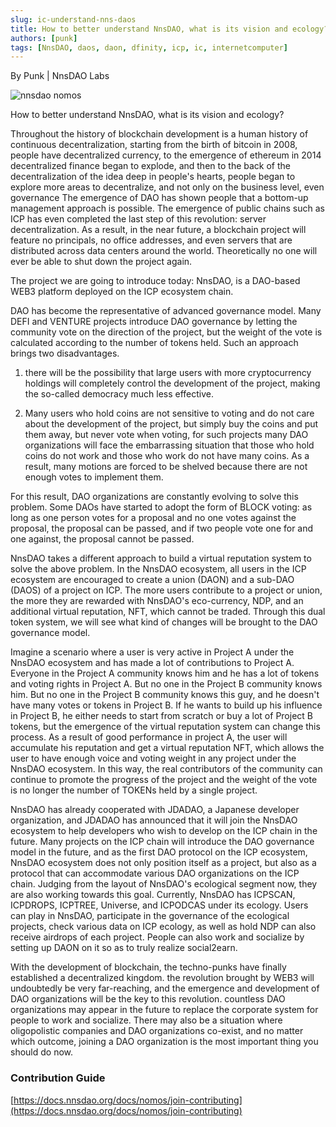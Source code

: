 ```yaml
---
slug: ic-understand-nns-daos
title: How to better understand NnsDAO, what is its vision and ecology?
authors: [punk]
tags: [NnsDAO, daos, daon, dfinity, icp, ic, internetcomputer]
---
```


By Punk | NnsDAO Labs

![nnsdao nomos](https://miro.medium.com/max/1400/1*YTrN5vZ24wofHv-Q5_UrTQ.png)

How to better understand NnsDAO, what is its vision and ecology?

Throughout the history of blockchain development is a human history of continuous decentralization, starting from the birth of bitcoin in 2008, people have decentralized currency, to the emergence of ethereum in 2014 decentralized finance began to explode, and then to the back of the decentralization of the idea deep in people's hearts, people began to explore more areas to decentralize, and not only on the business level, even governance The emergence of DAO has shown people that a bottom-up management approach is possible. The emergence of public chains such as ICP has even completed the last step of this revolution: server decentralization. As a result, in the near future, a blockchain project will feature no principals, no office addresses, and even servers that are distributed across data centers around the world. Theoretically no one will ever be able to shut down the project again.

The project we are going to introduce today: NnsDAO, is a DAO-based WEB3 platform deployed on the ICP ecosystem chain.

DAO has become the representative of advanced governance model. Many DEFI and VENTURE projects introduce DAO governance by letting the community vote on the direction of the project, but the weight of the vote is calculated according to the number of tokens held. Such an approach brings two disadvantages.

1. there will be the possibility that large users with more cryptocurrency holdings will completely control the development of the project, making the so-called democracy much less effective.

2. Many users who hold coins are not sensitive to voting and do not care about the development of the project, but simply buy the coins and put them away, but never vote when voting, for such projects many DAO organizations will face the embarrassing situation that those who hold coins do not work and those who work do not have many coins. As a result, many motions are forced to be shelved because there are not enough votes to implement them.

For this result, DAO organizations are constantly evolving to solve this problem. Some DAOs have started to adopt the form of BLOCK voting: as long as one person votes for a proposal and no one votes against the proposal, the proposal can be passed, and if two people vote one for and one against, the proposal cannot be passed.

NnsDAO takes a different approach to build a virtual reputation system to solve the above problem. In the NnsDAO ecosystem, all users in the ICP ecosystem are encouraged to create a union (DAON) and a sub-DAO (DAOS) of a project on ICP. The more users contribute to a project or union, the more they are rewarded with NnsDAO's eco-currency, NDP, and an additional virtual reputation, NFT, which cannot be traded. Through this dual token system, we will see what kind of changes will be brought to the DAO governance model.

Imagine a scenario where a user is very active in Project A under the NnsDAO ecosystem and has made a lot of contributions to Project A. Everyone in the Project A community knows him and he has a lot of tokens and voting rights in Project A. But no one in the Project B community knows him. But no one in the Project B community knows this guy, and he doesn't have many votes or tokens in Project B. If he wants to build up his influence in Project B, he either needs to start from scratch or buy a lot of Project B tokens, but the emergence of the virtual reputation system can change this process. As a result of good performance in project A, the user will accumulate his reputation and get a virtual reputation NFT, which allows the user to have enough voice and voting weight in any project under the NnsDAO ecosystem. In this way, the real contributors of the community can continue to promote the progress of the project and the weight of the vote is no longer the number of TOKENs held by a single project.

NnsDAO has already cooperated with JDADAO, a Japanese developer organization, and JDADAO has announced that it will join the NnsDAO ecosystem to help developers who wish to develop on the ICP chain in the future. Many projects on the ICP chain will introduce the DAO governance model in the future, and as the first DAO protocol on the ICP ecosystem, NnsDAO ecosystem does not only position itself as a project, but also as a protocol that can accommodate various DAO organizations on the ICP chain. Judging from the layout of NnsDAO's ecological segment now, they are also working towards this goal. Currently, NnsDAO has ICPSCAN, ICPDROPS, ICPTREE, Universe, and ICPODCAS under its ecology. Users can play in NnsDAO, participate in the governance of the ecological projects, check various data on ICP ecology, as well as hold NDP can also receive airdrops of each project. People can also work and socialize by setting up DAON on it so as to truly realize social2earn.

With the development of blockchain, the techno-punks have finally established a decentralized kingdom. the revolution brought by WEB3 will undoubtedly be very far-reaching, and the emergence and development of DAO organizations will be the key to this revolution. countless DAO organizations may appear in the future to replace the corporate system for people to work and socialize. There may also be a situation where oligopolistic companies and DAO organizations co-exist, and no matter which outcome, joining a DAO organization is the most important thing you should do now.

### Contribution Guide

[https://docs.nnsdao.org/docs/nomos/join-contributing](https://docs.nnsdao.org/docs/nomos/join-contributing)
